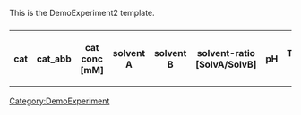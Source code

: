 <noinclude>
This is the DemoExperiment2 template.
</noinclude>
<includeonly>
[[Category:DemoExperiment]]
=== {{{title|}}} ===

<table class="wikitable">
<tr>
<th>cat</th>
<th resource="tab1">cat_abb</th>
<th resource="tab1">cat conc [mM]</th>
<th resource="tab1">solvent A</th>
<th resource="tab1">solvent B</th>
<th resource="tab1">solvent-ratio [SolvA/SolvB]</th>
<th resource="tab2">pH</th>
<th resource="tab2">Temperature [° C]</th>
<th resource="tab2">λexc [nm]</th>
<th resource="tab2">include</th>
</tr>
{{{investigations|}}}
</table>
